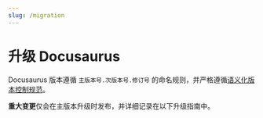 ```yaml
---
slug: /migration
---
```


# 升级 Docusaurus

Docusaurus 版本遵循 `主版本号.次版本号.修订号` 的命名规则，并严格遵循[语义化版本控制规范](https://semver.org/)。

**重大变更**仅会在主版本升级时发布，并详细记录在以下升级指南中。


<DocCardList />